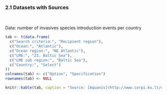 ### 2.1 Datasets with Sources {-}
<br/>

Data: number of invasives species introduction events per country
<!-- dataset save location BHI_share/BHI 2.0/Pressure/invasive_spp/ -->
```r
tab <- t(data.frame(
  c("Search criteria:", "Recipient region"), 
  c("Ocean:", "Atlantic"),
  c("Ocean region:", "NE Atlantic"),
  c("LME:", "23. Baltic Sea"),
  c("LME sub region:", "Baltic Sea"),
  c("Country:", "Select")
))
colnames(tab) <- c("Option", "Specification")
rownames(tab) <- NULL

knitr::kable(tab, caption = "Source: [Aquanis](http://www.corpi.ku.lt/databases/index.php/aquanis/search/search_advanced) <br/>") 

```

